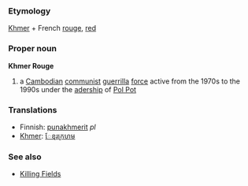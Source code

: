 ===Etymology===
[[Khmer]] + French [[rouge]], [[red]]

===Proper noun===
'''Khmer Rouge'''
# a [[Cambodian]] [[communist]] [[guerrilla]] [[force]] active from the 1970s to the 1990s under the [[adership]] of [[Pol Pot]]

===Translations===
*Finnish: [[punakhmerit]] ''pl''
*[[Khmer]]: [[ែខ្មរ‌ក្រហម]]

===See also===
*[[Killing Fields]]